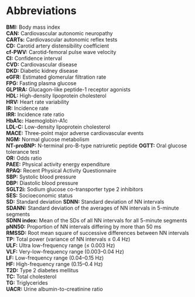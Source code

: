 # Abbreviations {.unnumbered}


**BMI:** Body mass index  
**CAN:** Cardiovascular autonomic neuropathy  
**CARTs:** Cardiovascular autonomic reflex tests    
**CD:** Carotid artery distensibility coefficient  
**cf-PWV:** Carotid-femoral pulse wave velocity  
**CI:** Confidence interval  
**CVD:** Cardiovascular disease  
**DKD:** Diabetic kidney disease  
**eGFR:** Estimated glomerular filtration rate  
**FPG:** Fasting plasma glucose  
**GLP1RA:** Glucagon-like peptide-1 receptor agonists  
**HDL:** High-density lipoprotein cholesterol  
**HRV:** Heart rate variability  
**IR:** Incidence rate  
**IRR:** Incidence rate ratio  
**HbA1c:** Haemoglobin-A1c  
**LDL-C:** Low-density lipoprotein cholesterol  
**MACE:** Three-point major adverse cardiovascular events   
**NGM:** Normal glucose metabolism    
**NT-proBNP:** N-terminal pro-B-type natriuretic peptide
**OGTT:** Oral glucose tolerance test  
**OR:** Odds ratio  
**PAEE:** Physical activity energy expenditure  
**RPAQ:** Recent Physical Activity Questionnaire  
**SBP:** Systolic blood pressure  
**DBP:** Diastolic blood pressure  
**SGLT2i:** Sodium glucose co-transporter type 2 inhibitors  
**SES:** Socioeconomic status  
**SD:** Standard deviation
**SDNN:** Standard deviation of NN intervals  
**SDANN:** Standard deviation of the averages of NN intervals in 5-minute segments  
**SDNN index:** Mean of the SDs of all NN intervals for all 5-minute segments  
**pNN50:** Proportion of NN intervals differing by more than 50 ms  
**RMSSD:** Root mean square of successive differences between NN intervals  
**TP:** Total power (variance of NN intervals ≤ 0.4 Hz)  
**ULF:** Ultra low-frequency range (≤ 0.003 Hz)  
**VLF:** Very-low-frequency range (0.003–0.04 Hz)  
**LF:** Low-frequency range (0.04–0.15 Hz)  
**HF:** High-frequency range (0.15–0.4 Hz)  
**T2D:** Type 2 diabetes mellitus  
**TC:** Total cholesterol  
**TG:** Triglycerides  
**UACR:** Urine albumin-to-creatinine ratio  
